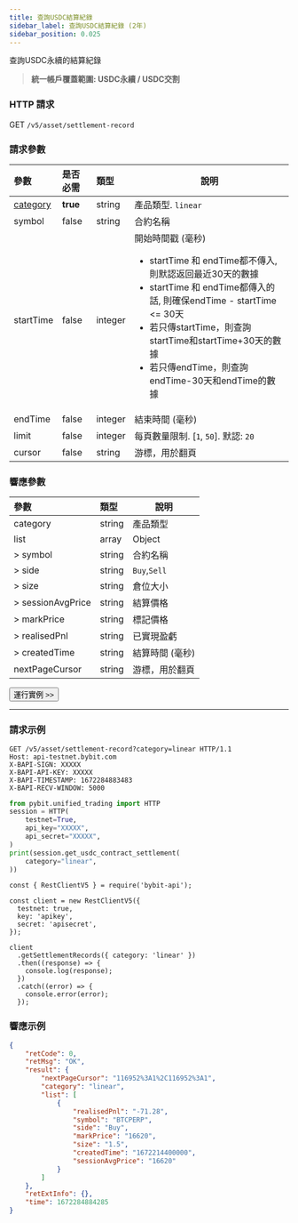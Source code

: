 ```yaml
---
title: 查詢USDC結算紀錄
sidebar_label: 查詢USDC結算紀錄 (2年)
sidebar_position: 0.025
---
```


查詢USDC永續的結算紀錄
> **統一帳戶覆蓋範圍: USDC永續 / USDC交割**

### HTTP 請求
GET `/v5/asset/settlement-record`

### 請求參數
| 參數 | 是否必需 | 類型 | 說明|
|:----- |:-------|:-----|------ |
|[category](../enum#category) |**true** |string |產品類型. `linear` |
|symbol |false |string |合約名稱 |
|startTime |false |integer |開始時間戳 (毫秒) <ul><li>startTime 和 endTime都不傳入, 則默認返回最近30天的數據</li><li>startTime 和 endTime都傳入的話, 則確保endTime - startTime <= 30天</li><li>若只傳startTime，則查詢startTime和startTime+30天的數據</li><li>若只傳endTime，則查詢endTime-30天和endTime的數據</li></ul>|
|endTime |false |integer |結束時間 (毫秒)|
|limit |false |integer |每頁數量限制. [`1`, `50`]. 默認: `20`|
|cursor |false |string |游標，用於翻頁|

### 響應參數
| 參數 | 類型 | 說明|
|:----- |:-----|----- |
|category |string |產品類型|
|list |array |Object |
|> symbol |string |合約名稱 |
|> side |string |`Buy`,`Sell` |
|> size |string |倉位大小 |
|> sessionAvgPrice |string |結算價格 |
|> markPrice |string |標記價格 |
|> realisedPnl |string |已實現盈虧 |
|> createdTime |string |結算時間 (毫秒) |
|nextPageCursor |string |游標，用於翻頁 |

<a href="/api-explorer/v5/asset/settlement"><Button>運行實例 >></Button></a>

---

### 請求示例

<Tabs groupId="programming-languages">
<TabItem value="http" label="HTTP">

```http
GET /v5/asset/settlement-record?category=linear HTTP/1.1
Host: api-testnet.bybit.com
X-BAPI-SIGN: XXXXX
X-BAPI-API-KEY: XXXXX
X-BAPI-TIMESTAMP: 1672284883483
X-BAPI-RECV-WINDOW: 5000
```

</TabItem>
<TabItem value="python" label="Python">

```python
from pybit.unified_trading import HTTP
session = HTTP(
    testnet=True,
    api_key="XXXXX",
    api_secret="XXXXX",
)
print(session.get_usdc_contract_settlement(
    category="linear",
))
```

</TabItem>

<TabItem value="Node" label="Node.js">

```n4js
const { RestClientV5 } = require('bybit-api');

const client = new RestClientV5({
  testnet: true,
  key: 'apikey',
  secret: 'apisecret',
});

client
  .getSettlementRecords({ category: 'linear' })
  .then((response) => {
    console.log(response);
  })
  .catch((error) => {
    console.error(error);
  });
```

</TabItem>
</Tabs>

### 響應示例

```json
{
    "retCode": 0,
    "retMsg": "OK",
    "result": {
        "nextPageCursor": "116952%3A1%2C116952%3A1",
        "category": "linear",
        "list": [
            {
                "realisedPnl": "-71.28",
                "symbol": "BTCPERP",
                "side": "Buy",
                "markPrice": "16620",
                "size": "1.5",
                "createdTime": "1672214400000",
                "sessionAvgPrice": "16620"
            }
        ]
    },
    "retExtInfo": {},
    "time": 1672284884285
}
```
